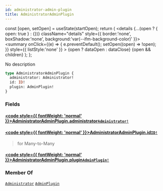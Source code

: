 ```yaml
---
id: administrator-admin-plugin
title: AdministratorAdminPlugin
---
```









  const [open, setOpen] = useState(startOpen);
  return (
    <details {...(open ? { open: true } : {})} className="details" style={{ border:'none', boxShadow:'none', background:'var(--ifm-background-color)' }}>
      <summary
        onClick={(e) => {
          e.preventDefault();
          setOpen((open) => !open);
        }}
        style={{ listStyle:'none' }}
      >
      {open ? dataOpen : dataClose}
      </summary>
      {open && children}
    </details>
  );
};








No description


```graphql
type AdministratorAdminPlugin {
  administrator: Administrator!
  id: ID!
  plugin: AdminPlugin!
}
```




### Fields

#### [<code style={{ fontWeight: 'normal' }}>AdministratorAdminPlugin.<b>administrator</b></code>](#)<Bullet />[`Administrator!`](/docs/next/subgraph/reference-guide/objects/administrator) <Badge class="badge badge--secondary" text="non-null"/> <Badge class="badge badge--secondary" text="object"/> 
> 
> 
> 
> 

#### [<code style={{ fontWeight: 'normal' }}>AdministratorAdminPlugin.<b>id</b></code>](#)<Bullet />[`ID!`](/docs/next/subgraph/reference-guide/scalars/id) <Badge class="badge badge--secondary" text="non-null"/> <Badge class="badge badge--secondary" text="scalar"/> 
> 
> 
> for Many-to-Many
> 

#### [<code style={{ fontWeight: 'normal' }}>AdministratorAdminPlugin.<b>plugin</b></code>](#)<Bullet />[`AdminPlugin!`](/docs/next/subgraph/reference-guide/objects/admin-plugin) <Badge class="badge badge--secondary" text="non-null"/> <Badge class="badge badge--secondary" text="object"/> 
> 
> 
> 
> 





### Member Of

[`Administrator`](/docs/next/subgraph/reference-guide/objects/administrator)  <Badge class="badge badge--secondary" text="object"/><Bullet />[`AdminPlugin`](/docs/next/subgraph/reference-guide/objects/admin-plugin)  <Badge class="badge badge--secondary" text="object"/>

